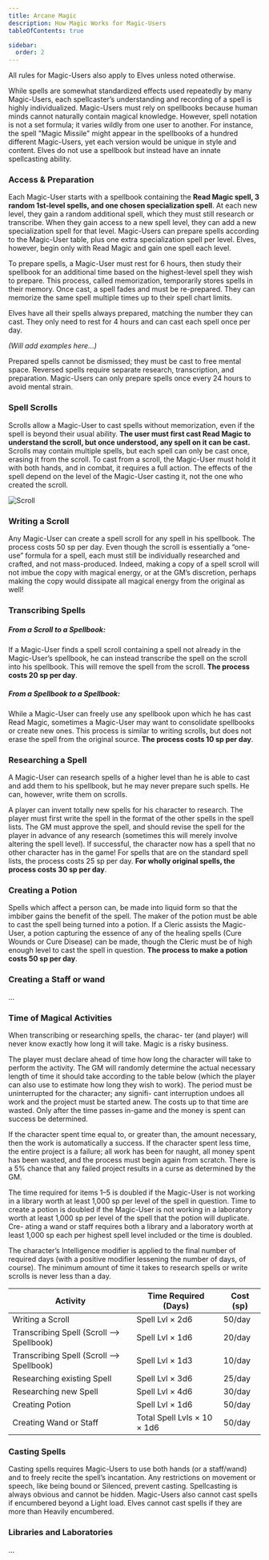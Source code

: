 ```yaml
---
title: Arcane Magic
description: How Magic Works for Magic-Users
tableOfContents: true

sidebar:
  order: 2
---
```



<Aside type="caution" title="Notes on spellcasters">
  All rules for Magic-Users also apply to Elves unless noted otherwise.
</Aside>

While spells are somewhat standardized effects used repeatedly by many Magic-Users, each spellcaster’s understanding and
recording of a spell is highly individualized. Magic-Users must rely on spellbooks because human minds cannot naturally
contain magical knowledge. However, spell notation is not a set formula; it varies wildly from one user to another. For
instance, the spell "Magic Missile" might appear in the spellbooks of a hundred different Magic-Users, yet each version
would be unique in style and content. Elves do not use a spellbook but instead have an innate spellcasting ability.

### Access & Preparation

Each Magic-User starts with a spellbook containing the **Read Magic spell, 3 random 1st-level spells, and one chosen
specialization spell**. At each new level, they gain a random additional spell, which they must still research or
transcribe. When they gain access to a new spell level, they can add a new specialization spell for that level.
Magic-Users can prepare spells according to the Magic-User table, plus one extra specialization spell per level. Elves,
however, begin only with Read Magic and gain one spell each level.

To prepare spells, a Magic-User must rest for 6 hours, then study their spellbook for an additional time based on the
highest-level spell they wish to prepare. This process, called memorization, temporarily stores spells in their memory.
Once cast, a spell fades and must be re-prepared. They can memorize the same spell multiple times up to their spell
chart limits.

Elves have all their spells always prepared, matching the number they can cast. They only need to rest for 4 hours and
can cast each spell once per day.

_(Will add examples here...)_

Prepared spells cannot be dismissed; they must be cast to free mental space. Reversed spells require separate research,
transcription, and preparation. Magic-Users can only prepare spells once every 24 hours to avoid mental strain.

### Spell Scrolls

Scrolls allow a Magic-User to cast spells without memorization, even if the spell is beyond their usual ability. **The
user must first cast Read Magic to understand the scroll, but once understood, any spell on it can be cast.** Scrolls
may contain multiple spells, but each spell can only be cast once, erasing it from the scroll. To cast from a scroll,
the Magic-User must hold it with both hands, and in combat, it requires a full action. The effects of the spell depend
on the level of the Magic-User casting it, not the one who created the scroll.

![Scroll](/Scrolls_1b.png)

### Writing a Scroll

Any Magic-User can create a spell scroll for any spell in his spellbook. The process costs 50 sp per day. Even though
the scroll is essentially a “one-use” formula for a spell, each must still be individually researched and crafted, and
not mass-produced. Indeed, making a copy of a spell scroll will not imbue the copy with magical energy, or at the GM’s
discretion, perhaps making the copy would dissipate all magical energy from the original as well!

### Transcribing Spells

##### From a Scroll to a Spellbook:

If a Magic-User finds a spell scroll containing a spell not already in the Magic-User’s spellbook, he can instead
transcribe the spell on the scroll into his spellbook. This will remove the spell from the scroll. **The process costs
20 sp per day**.

##### From a Spellbook to a Spellbook:

While a Magic-User can freely use any spellbook upon which he has cast Read Magic, sometimes a Magic-User may want to
consolidate spellbooks or create new ones. This process is similar to writing scrolls, but does not erase the spell from
the original source. **The process costs 10 sp per day**.

### Researching a Spell

A Magic-User can research spells of a higher level than he is able to cast and add them to his spellbook, but he may
never prepare such spells. He can, however, write them on scrolls.

A player can invent totally new spells for his character to research. The player must first write the spell in the
format of the other spells in the spell lists. The GM must approve the spell, and should revise the spell for the player
in advance of any research (sometimes this will merely involve altering the spell level). If successful, the character
now has a spell that no other character has in the game! For spells that are on the standard spell lists, the process
costs 25 sp per day. **For wholly original spells, the process costs 30 sp per day**.

### Creating a Potion

Spells which affect a person can, be made into liquid form so that the imbiber gains the benefit of the spell. The maker
of the potion must be able to cast the spell being turned into a potion. If a Cleric assists the Magic-User, a potion
capturing the essence of any of the healing spells (Cure Wounds or Cure Disease) can be made, though the Cleric must be
of high enough level to cast the spell in question. **The process to make a potion costs 50 sp per day**.

### Creating a Staff or wand

...

### Time of Magical Activities

When transcribing or researching spells, the charac- ter (and player) will never know exactly how long it will take.
Magic is a risky business.

The player must declare ahead of time how long the character will take to perform the activity. The GM will randomly
determine the actual necessary length of time it should take according to the table below (which the player can also use
to estimate how long they wish to work). The period must be uninterrupted for the character; any signifi- cant
interruption undoes all work and the project must be started anew. The costs up to that time are wasted. Only after the
time passes in-game and the money is spent can success be determined.

If the character spent time equal to, or greater than, the amount necessary, then the work is automatically a success.
If the character spent less time, the entire project is a failure; all work has been for naught, all money spent has
been wasted, and the process must begin again from scratch. There is a 5% chance that any failed project results in a
curse as determined by the GM.

The time required for items 1–5 is doubled if the Magic-User is not working in a library worth at least 1,000 sp per
level of the spell in question. Time to create a potion is doubled if the Magic-User is not working in a laboratory
worth at least 1,000 sp per level of the spell that the potion will duplicate. Cre- ating a wand or staff requires both
a library and a laboratory worth at least 1,000 sp each per highest spell level included or the time is doubled.

The character’s Intelligence modifier is applied to the final number of required days (with a positive modifier
lessening the number of days, of course). The minimum amount of time it takes to research spells or write scrolls is
never less than a day.

| Activity                                  | Time Required (Days)        | Cost (sp) |
| ----------------------------------------- | --------------------------- | --------- |
| Writing a Scroll                          | Spell Lvl × 2d6             | 50/day    |
| Transcribing Spell (Scroll --> Spellbook) | Spell Lvl × 1d6             | 20/day    |
| Transcribing Spell (Scroll --> Spellbook) | Spell Lvl × 1d3             | 10/day    |
| Researching existing Spell                | Spell Lvl × 3d6             | 25/day    |
| Researching new Spell                     | Spell Lvl × 4d6             | 30/day    |
| Creating Potion                           | Spell Lvl × 1d6             | 50/day    |
| Creating Wand or Staff                    | Total Spell Lvls × 10 × 1d6 | 50/day    |

### Casting Spells

Casting spells requires Magic-Users to use both hands (or a staff/wand) and to freely recite the spell’s incantation.
Any restrictions on movement or speech, like being bound or Silenced, prevent casting. Spellcasting is always obvious
and cannot be hidden. Magic-Users also cannot cast spells if encumbered beyond a Light load. Elves cannot cast spells if
they are more than Heavily encumbered.

### Libraries and Laboratories

...
